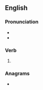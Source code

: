 ==English==

===Pronunciation===
* {{IPA|en|/ˈɑʊtdʌn/}}
* {{rhymes|en|ʌn}}

===Verb===
{{head|en|verb form}}

# {{past participle of|en|outdo|nocat=1}}

===Anagrams===
* {{anagrams|en|a=denootu|done out|duotone}}
